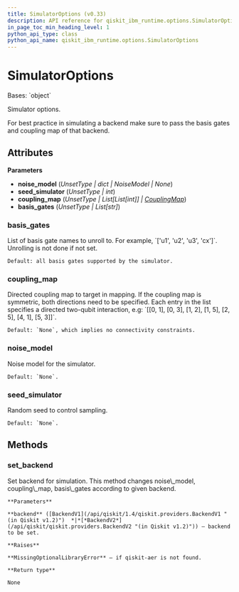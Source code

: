 ```yaml
---
title: SimulatorOptions (v0.33)
description: API reference for qiskit_ibm_runtime.options.SimulatorOptions in qiskit-ibm-runtime v0.33
in_page_toc_min_heading_level: 1
python_api_type: class
python_api_name: qiskit_ibm_runtime.options.SimulatorOptions
---
```


# SimulatorOptions

<Class id="qiskit_ibm_runtime.options.SimulatorOptions" isDedicatedPage={true} github="https://github.com/Qiskit/qiskit-ibm-runtime/tree/stable/0.33/qiskit_ibm_runtime/options/simulator_options.py#L33-L113" signature="SimulatorOptions(noise_model=Unset, seed_simulator=Unset, coupling_map=Unset, basis_gates=Unset)" modifiers="class">
  Bases: `object`

  Simulator options.

  For best practice in simulating a backend make sure to pass the basis gates and coupling map of that backend.

  ## Attributes

  **Parameters**

  *   **noise\_model** (*UnsetType | dict | NoiseModel | None*)
  *   **seed\_simulator** (*UnsetType | int*)
  *   **coupling\_map** (*UnsetType | List\[List\[int]] |* [*CouplingMap*](/api/qiskit/qiskit.transpiler.CouplingMap "(in Qiskit v1.2)"))
  *   **basis\_gates** (*UnsetType | List\[str]*)

  ### basis\_gates

  <Attribute id="qiskit_ibm_runtime.options.SimulatorOptions.basis_gates" attributeTypeHint="UnsetType | List[str]" attributeValue="Unset">
    List of basis gate names to unroll to. For example, `['u1', 'u2', 'u3', 'cx']`. Unrolling is not done if not set.

    Default: all basis gates supported by the simulator.
  </Attribute>

  ### coupling\_map

  <Attribute id="qiskit_ibm_runtime.options.SimulatorOptions.coupling_map" attributeTypeHint="UnsetType | List[List[int]] | CouplingMap" attributeValue="Unset">
    Directed coupling map to target in mapping. If the coupling map is symmetric, both directions need to be specified. Each entry in the list specifies a directed two-qubit interaction, e.g: `[[0, 1], [0, 3], [1, 2], [1, 5], [2, 5], [4, 1], [5, 3]]`.

    Default: `None`, which implies no connectivity constraints.
  </Attribute>

  ### noise\_model

  <Attribute id="qiskit_ibm_runtime.options.SimulatorOptions.noise_model" attributeTypeHint="UnsetType | dict | NoiseModel | None" attributeValue="Unset">
    Noise model for the simulator.

    Default: `None`.
  </Attribute>

  ### seed\_simulator

  <Attribute id="qiskit_ibm_runtime.options.SimulatorOptions.seed_simulator" attributeTypeHint="UnsetType | int" attributeValue="Unset">
    Random seed to control sampling.

    Default: `None`.
  </Attribute>

  ## Methods

  ### set\_backend

  <Function id="qiskit_ibm_runtime.options.SimulatorOptions.set_backend" github="https://github.com/Qiskit/qiskit-ibm-runtime/tree/stable/0.33/qiskit_ibm_runtime/options/simulator_options.py#L87-L113" signature="set_backend(backend)">
    Set backend for simulation. This method changes noise\_model, coupling\_map, basis\_gates according to given backend.

    **Parameters**

    **backend** ([BackendV1](/api/qiskit/1.4/qiskit.providers.BackendV1 "(in Qiskit v1.2)")  *|*[*BackendV2*](/api/qiskit/qiskit.providers.BackendV2 "(in Qiskit v1.2)")) – backend to be set.

    **Raises**

    **MissingOptionalLibraryError** – if qiskit-aer is not found.

    **Return type**

    None
  </Function>
</Class>

